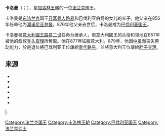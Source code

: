 {{Infobox royalty
| name         = 卡洛曼
| image        = Carloman of Bavaria.png
| succession   = 巴伐利亞國王
| reign        = 876年 — 879年
| predecessor  = [[日耳曼人路易|路德維希二世]]
| successor    = [[青年路易|路德維希三世]]
| succession1  = 義大利國王
| reign1       = 877年 — 879年
| predecessor1 = [[禿頭查理|查理二世]]
| successor1   = [[胖子查理|查理三世]]
| issue        = [[阿努爾夫_(東法蘭克)|阿努爾夫]]
| house        = [[加洛林王朝|加洛林王朝]]
| father       = [[日耳曼人路易|路德維希二世]]
| mother       = [[巴伐利亞的荷瑪|巴伐利亞的荷瑪]]
| birth_date   = 830年
| death_date   = 880年3月22日
| burial_place = [[舊厄廷|舊厄廷]]
}}
'''卡洛曼'''（{{lang-de|Karlmann}}；{{bd|約828年或830年||880年|3月22日}}），是[[加洛林王朝|加洛林王朝]]的一位[[法蘭克人|法兰克]]国王。

卡洛曼是[[东法兰克王国|东法兰克]]国王[[日耳曼人路易|日耳曼人路易]]和巴伐利亚伯爵的女儿{{link-en|荷瑪|Hemma}}的长子。他父亲在856年任命他为[[潘诺尼亚总督|潘诺尼亚总督]]。876年他父亲去世后，卡洛曼成为[[巴伐利亞王國|巴伐利亚国王]]。

卡洛曼被[[路易二世_(意大利)|意大利國王路易二世]]任命为继承人，但意大利國王的头衔和领地在857年被他的叔叔[[秃头查理|秃头查理]]所奪取。他在877年征服意大利。879年，他因[[中風|中風]]而丧失劳动能力，於是退位將巴伐利亚王位讓給[[青年路易|青年路易]]，並將意大利王位讓給[[胖子查理|胖子查理]]。

==来源==
{{refbegin}}
*{{cite book |last=Bowlus |first=Charles R. |title=Franks, Moravians, and Magyars: The Struggle for the Middle Danube, 788–907 |location=Philadelphia |publisher=University of Pennsylvania Press |year=1995}}
*{{cite journal |first=Fred E. |last=Engreen |title=Pope John the Eighth and the Arabs |url=https://archive.org/details/sim_speculum_1945-07_20_3/page/318 |journal=[[Speculum_(journal)|Speculum]] |volume=20 |issue=3 |year=1945 |pages=318–30|ref=harv |doi=10.2307/2854614}}
*{{cite book |last=Goldberg |first=Eric Joseph |title=Struggle for Empire: Kingship and Conflict Under Louis the German, 817–876 |year=2006 |location=Ithaca, New York |publisher=Cornell University Press|ref=harv}}
*{{cite book |first=Simon |last=MacLean |year=2003 |title=Kingship and Politics in the Late Ninth Century : Charles the Fat and the End of the Carolingian Empire |publisher=Cambridge University Press |location=Cambridge}}<!--pp. 84-6, 91-2, 94, 134-5, 141, 221-3-->
*{{cite journal |first=Simon |last=MacLean |year=2010 |title=Legislation and Politics in Late Carolingian Italy: The Ravenna Constitutions |journal=Early Medieval Europe |volume=18 |pages=394–416|ref=harv |doi=10.1111/j.1468-0254.2010.00304.x}}
*{{cite book |authorlink=Timothy Reuter |first=Timothy |last=Reuter |title=Germany in the Early Middle Ages, c. 800–1050 |publisher=Longman |location=London |year=1991|ref=harv}}
{{refend}}
{{S-start}}
{{S-hou|[[卡洛林王朝|卡洛林王朝]]||830年|880年|3月22日|}}
{{S-reg}}
{{S-bef|rows=|before=[[日耳曼人路易|路德维希二世]]|as=東法蘭克國王}}
{{S-ttl|title=[[巴伐利亞王國|巴伐利亚国王]]|years=876年－880年}}
{{S-aft|rows=|after=[[青年路易|路德維希三世]]}}
|-
{{S-bef|before=[[秃头查理|卡洛二世]]}}
{{S-ttl|rows=|title=[[意大利统治者列表|意大利国王]]|years=877年－880年}}
{{S-aft|after=[[胖子查理|卡洛三世]]}}
{{End}}

{{Authority control}}
[[Category:法兰克国王|Category:法兰克国王]]
[[Category:卡洛林王朝|Category:卡洛林王朝]]
[[Category:巴伐利亚国王|Category:巴伐利亚国王]]
[[Category:法兰克武士|Category:法兰克武士]]